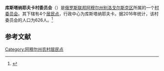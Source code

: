 {{Infobox Settlement
| official_name = 库斯塔纳耶夫卡村委员会
| native_name = Кустанаевский сельсовет
| settlement_type = [[村委员会|村委员会]]
| subdivision_type = [[国家|国家]]
| subdivision_type1 = [[俄罗斯行政区划|州]]
| subdivision_type2 = [[区_(苏联)|区]]
| subdivision_name = {{RUS}}
| subdivision_name1 = [[阿穆尔州|阿穆尔州]]
| subdivision_name2 = [[别洛戈尔斯克区_(阿穆尔州)|别洛戈尔斯克区]]
| seat_type = 行政中心
| seat = 库斯塔纳耶夫卡
| population_as_of=2016
| population_footnotes = <ref name=amurstat />
| population_total = 626
| coordinates_display = inline,title
| latd = 50 | latm = 48 | lats = 10 | latNS = N
| longd = 128 | longm = 15 | longs = 44 | longEW = E
| timezone = [[雅库茨克时间|MSK+6]]
| utc_offset = +9
| blank_name = [[俄罗斯市政土地区划代码|OKTMO编码]]
| blank_info = [http://classif.spb.ru/classificators/view/tma.php?st=A&kr=1&kod=10608420 10608420]
}}
'''库斯塔纳耶夫卡村委员会'''（{{lang-ru|Кустанаевский сельсовет}}）是[[俄罗斯联邦|俄罗斯联邦]][[阿穆尔州|阿穆尔州]][[别洛戈尔斯克区_(阿穆尔州)|别洛戈尔斯克区]]所属的一个[[村委员会|村委员会]]。其下辖有4个[[居民点|居民点]]，行政中心为库斯塔纳耶夫卡。据2016年统计，该村委员会的人口为626人。<ref name=amurstat>{{cite web |url=http://amurstat.gks.ru/wps/wcm/connect/rosstat_ts/amurstat/resources/d600c10043769f3eb9effbdd898fc419/07_1_4.htm |title=Оценка численности населения по городским округам, муниципальным районам, городским и сельским поселениям Амурской области на 1 января 2016 года |language=ru |accessdate=2016-04-21 |archiveurl=https://www.webcitation.org/6gvsqa6qi?url=http://amurstat.gks.ru/wps/wcm/connect/rosstat_ts/amurstat/resources/d600c10043769f3eb9effbdd898fc419/07_1_4.htm |archivedate=2016-04-21 |deadurl=yes }}</ref>

== 参考文献 ==
{{reflist}}

{{Russia-stub}}

[[Category:阿穆尔州农村居民点|Category:阿穆尔州农村居民点]]